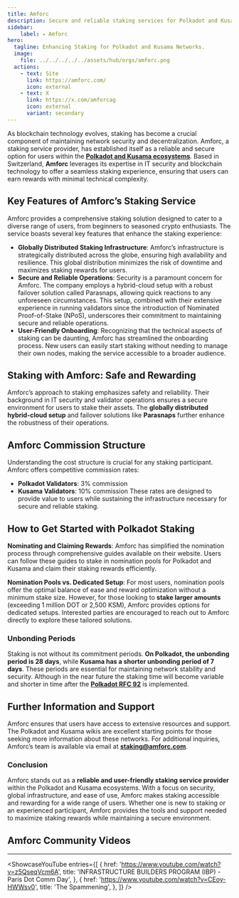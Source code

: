 ```yaml
---
title: Amforc
description: Secure and reliable staking services for Polkadot and Kusama networks, accessible to all users. Earn rewards effortlessly with Amforc.
sidebar:
    label: ⭒ Amforc
hero:
  tagline: Enhancing Staking for Polkadot and Kusama Networks.
  image: 
    file: ../../../../../assets/hub/orgs/amforc.png
  actions:
    - text: Site
      link: https://amforc.com/
      icon: external
    - text: X
      link: https://x.com/amforcag
      icon: external
      variant: secondary
---
```



As blockchain technology evolves, staking has become a crucial component of maintaining network security and decentralization. Amforc, a staking service provider, has established itself as a reliable and secure option for users within the [**Polkadot and Kusama ecosystems**](https://dablock.com/ecosystem/). Based in Switzerland, **Amforc** leverages its expertise in IT security and blockchain technology to offer a seamless staking experience, ensuring that users can earn rewards with minimal technical complexity.

## Key Features of Amforc’s Staking Service
Amforc provides a comprehensive staking solution designed to cater to a diverse range of users, from beginners to seasoned crypto enthusiasts. The service boasts several key features that enhance the staking experience:

- **Globally Distributed Staking Infrastructure**: Amforc’s infrastructure is strategically distributed across the globe, ensuring high availability and resilience. This global distribution minimizes the risk of downtime and maximizes staking rewards for users.
- **Secure and Reliable Operations**: Security is a paramount concern for Amforc. The company employs a hybrid-cloud setup with a robust failover solution called Parasnaps, allowing quick reactions to any unforeseen circumstances. This setup, combined with their extensive experience in running validators since the introduction of Nominated Proof-of-Stake (NPoS), underscores their commitment to maintaining secure and reliable operations.
- **User-Friendly Onboarding**: Recognizing that the technical aspects of staking can be daunting, Amforc has streamlined the onboarding process. New users can easily start staking without needing to manage their own nodes, making the service accessible to a broader audience.

## Staking with Amforc: Safe and Rewarding
Amforc’s approach to staking emphasizes safety and reliability. Their background in IT security and validator operations ensures a secure environment for users to stake their assets. The **globally distributed hybrid-cloud setup** and failover solutions like **Parasnaps** further enhance the robustness of their operations.

## Amforc Commission Structure
Understanding the cost structure is crucial for any staking participant. Amforc offers competitive commission rates:
- **Polkadot Validators**: 3% commission
- **Kusama Validators**: 10% commission
These rates are designed to provide value to users while sustaining the infrastructure necessary for secure and reliable staking.

## How to Get Started with Polkadot Staking
**Nominating and Claiming Rewards**: Amforc has simplified the nomination process through comprehensive guides available on their website. Users can follow these guides to stake in nomination pools for Polkadot and Kusama and claim their staking rewards efficiently.

**Nomination Pools vs. Dedicated Setup**: For most users, nomination pools offer the optimal balance of ease and reward optimization without a minimum stake size. However, for those looking to **stake larger amounts** (exceeding 1 million DOT or 2,500 KSM), Amforc provides options for dedicated setups. Interested parties are encouraged to reach out to Amforc directly to explore these tailored solutions.

### Unbonding Periods
Staking is not without its commitment periods. **On Polkadot, the unbonding period is 28 days**, while **Kusama has a shorter unbonding period of 7 days**. These periods are essential for maintaining network stability and security. Although in the near future the staking time will become variable and shorter in time after the [**Polkadot RFC 92**](https://github.com/polkadot-fellows/RFCs/pull/97/files#diff-71dccfdb0385b8bda8de6a0974c88836210d5021b595d55ebdede5fddc490377) is implemented.

## Further Information and Support
Amforc ensures that users have access to extensive resources and support. The Polkadot and Kusama wikis are excellent starting points for those seeking more information about these networks. For additional inquiries, Amforc’s team is available via email at **<a rel="noreferrer">staking@amforc.com</a>**.

### Conclusion
Amforc stands out as a **reliable and user-friendly staking service provider** within the Polkadot and Kusama ecosystems. With a focus on security, global infrastructure, and ease of use, Amforc makes staking accessible and rewarding for a wide range of users. Whether one is new to staking or an experienced participant, Amforc provides the tools and support needed to maximize staking rewards while maintaining a secure environment.


## Amforc Community Videos
----------------
<ShowcaseYouTube
  entries={[
          {
      href: 'https://www.youtube.com/watch?v=z5QseqVcm6A',
      title: 'INFRASTRUCTURE BUILDERS PROGRAM (IBP) - Paris Dot Comm Day',
     },
      {
      href: 'https://www.youtube.com/watch?v=CEoy-HWWsv0',
      title: 'The Spammening',
    },
  ]}
/>